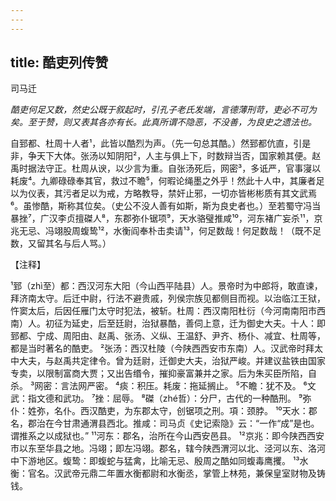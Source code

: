 ```yaml
---
---
---
```

title: 酷吏列传赞
---



司马迁

*酷吏何足又数，然史公既于叙起时，引孔子老氏发端，言德薄刑苛，吏必不可为矣。至于赞，则又表其各亦有长。此真所谓不隐恶，不没善，为良史之遗法也。*

自郅都、杜周十人者¹，此皆以酷烈为声。（先一句总其酷。）然郅都伉直，引是非，争天下大体。张汤以知阴阳²，人主与俱上下，时数辩当否，国家赖其便。赵禹时据法守正。杜周从谀，以少言为重。自张汤死后，网密³，多诋严，官事寖以耗废⁴。九卿碌碌奉其官，救过不瞻⁵，何暇论绳墨之外乎！然此十人中，其廉者足以为仪表，其污者足以为戒，方略教导，禁奸止邪，一切亦皆彬彬质有其文武焉⁶。虽惨酷，斯称其位矣。（史公不没人善有如斯，斯为良史者也。）至若蜀守冯当暴挫⁷，广汉李贞擅磔人⁸，东郡弥仆锯项⁹，天水骆璧推咸¹⁰，河东褚广妄杀¹¹，京兆无忌、冯翊股周蝮鸷¹²，水衡阎奉朴击卖请¹³，何足数哉！何足数哉！（既不足数，又留其名与后人骂。）

【注释】

¹郅（zhì至）都：西汉河东大阳（今山西平陆县）人。景帝时为中郎将，敢直谏，拜济南太守。后迁中尉，行法不避贵戚，列侯宗族见都侧目而视。以治临江王狱，忤窦太后，后因任雁门太守时犯法，被斩。杜周：西汉南阳杜衍（今河南南阳市西南）人。初征为延史，后至廷尉，治狱暴酷，善伺上意，迁为御史大夫。十人：即郅都、宁成、周阳由、赵禹、张汤、义纵、王温舒、尹齐、杨仆、减宜、杜周等，都是当时著名的酷吏。
²张汤：西汉杜陵（今陕西西安市东南）人。汉武帝时拜太中大夫，与赵禹共定律令。曾为廷尉，迁御史大夫，治狱严峻。并建议盐铁由国家专卖，以限制富商大贾；又出告缗令，摧抑豪富兼并之家。后为朱买臣所陷，自杀。
³网密：言法网严密。
⁴痰：积压。耗废：拖延搁止。
⁵不瞻：犹不及。
⁶文武：指文德和武功。
⁷挫：屈辱。
⁸磔（zhé哲）：分尸，古代的一种酷刑。
⁹弥仆：姓弥，名仆。西汉酷吏，为东郡太守，创锯项之刑。項：颈脖。
¹⁰天水：郡名，郡治在今甘肃通渭县西北。推咸：司马贞《史记索隐》云：“一作“成”是也。谓推系之以成狱也。”
¹¹河东：郡名，治所在今山西安邑县。
¹²京兆：即今陕西西安市以东至华县之地。冯翊；即左冯翊。郡名，辖今陕西渭河以北、泾河以东、洛河中下游地区。蝮鸷：即蝮蛇与猛禽，比喻无忌、殷周之酷如同蝮毒鹰攫。
¹³水衡：官名。汉武帝元鼎二年置水衡都尉和水衡丞，掌管上林苑，兼保皇室财物及铸钱。